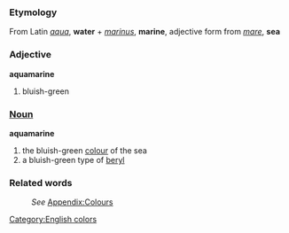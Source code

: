 ===Etymology===
From Latin ''[[aqua]]'', '''water''' + ''[[marinus]]'', '''marine''', adjective form from ''[[mare]]'', '''sea'''

===Adjective===
'''aquamarine'''

# bluish-green

===[[Noun]]===
'''aquamarine'''

#the bluish-green [[colour]] of the sea
#a bluish-green type of [[beryl]]

===Related words===
:''See'' [[Wiktionary_Appendix:Colours|Appendix:Colours]]
[[Category:English colors]]